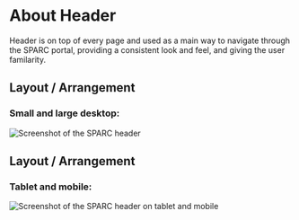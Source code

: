 

<Meta title="Large Components/Header" />

# About Header

Header is on top of every page and used as a main way to navigate through the SPARC portal, providing a consistent look and feel, and giving the user familarity.

## Layout / Arrangement

### Small and large desktop:

<div>
  <img src={Header1} alt="Screenshot of the SPARC header" />
</div>

## Layout / Arrangement

### Tablet and mobile:

<div>
  <img src={Header2} alt="Screenshot of the SPARC header on tablet and mobile" />
</div>